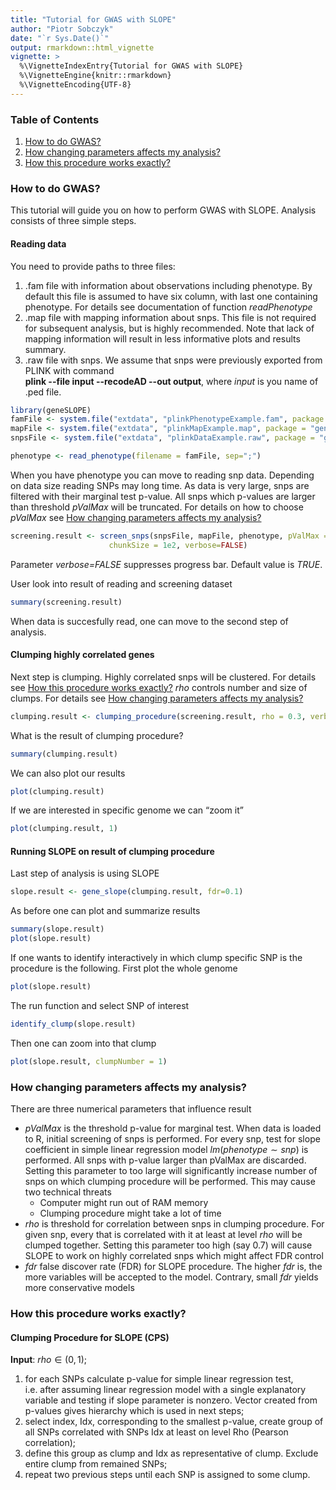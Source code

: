```yaml
---
title: "Tutorial for GWAS with SLOPE"
author: "Piotr Sobczyk"
date: "`r Sys.Date()`"
output: rmarkdown::html_vignette
vignette: >
  %\VignetteIndexEntry{Tutorial for GWAS with SLOPE}
  %\VignetteEngine{knitr::rmarkdown}
  %\VignetteEncoding{UTF-8}
---
```


### Table of Contents

1. [How to do GWAS?](#how-to-do-GWAS)
2. [How changing parameters affects my analysis?](#how-changing-parameters-affects-my-analysis)
3. [How this procedure works exactly?](#how-this-procedure-works-exactly)

### How to do GWAS?

This tutorial will guide you on how to perform GWAS with SLOPE.
Analysis consists of three simple steps.

#### Reading data 

You need to provide paths to three files:

1. .fam file with information about observations including phenotype. 
By default this file is assumed to have six column, with last one containing phenotype.
For details see documentation of function *readPhenotype*
2. .map file with mapping information about snps. 
This file is not required for subsequent analysis, but is highly recommended. 
Note that lack of mapping information will result in less informative plots and results
summary.
3. .raw file with snps. 
We assume that snps were previously exported from PLINK with command <br/> 
**plink -\-file input -\-recodeAD -\-out output**, where *input* is you 
name of .ped file. 

```r
library(geneSLOPE)
famFile <- system.file("extdata", "plinkPhenotypeExample.fam", package = "geneSLOPE")
mapFile <- system.file("extdata", "plinkMapExample.map", package = "geneSLOPE")
snpsFile <- system.file("extdata", "plinkDataExample.raw", package = "geneSLOPE")
```

```r
phenotype <- read_phenotype(filename = famFile, sep=";")
```

When you have phenotype you can move to reading snp data. 
Depending on data size reading SNPs may long time.
As data is very large, snps are filtered with their marginal test p-value.
All snps which p-values are larger than threshold $pValMax$ will be truncated.
For details on how to choose $pValMax$ see [How changing parameters affects my analysis?](#how-changing-parameters-affects-my-analysis)

```r
screening.result <- screen_snps(snpsFile, mapFile, phenotype, pValMax = 0.05, 
                      chunkSize = 1e2, verbose=FALSE)
```

Parameter *verbose=FALSE* suppresses progress bar. Default value is *TRUE*.

User look into result of reading and screening dataset

```r
summary(screening.result)
```

When data is succesfully read, one can move to the second step of analysis.

#### Clumping highly correlated genes

Next step is clumping. Highly correlated snps will be clustered. For details
see [How this procedure works exactly?](#how-this-procedure-works-exactly) 
$rho$ controls number and size of clumps. For details see [How changing parameters affects my analysis?](#how-changing-parameters-affects-my-analysis)

```r
clumping.result <- clumping_procedure(screening.result, rho = 0.3, verbose = FALSE)
```

What is the result of clumping procedure?

```r
summary(clumping.result)
```

We can also plot our results

```r
plot(clumping.result)
```

If we are interested in specific genome we can "zoom it"

```r
plot(clumping.result, 1)
```

#### Running SLOPE on result of clumping procedure

Last step of analysis is using SLOPE

```r
slope.result <- gene_slope(clumping.result, fdr=0.1)
```

As before one can plot and summarize results

```r
summary(slope.result)
plot(slope.result)
```

If one wants to identify interactively in which clump specific SNP is
the procedure is the following. First plot the whole genome

```r
plot(slope.result)
```

The run function \emph{identify_clump} and select SNP of interest

```r
identify_clump(slope.result)
```

Then one can zoom into that clump

```r
plot(slope.result, clumpNumber = 1)
```

### How changing parameters affects my analysis?

There are three numerical parameters that influence result

* $pValMax$ is the threshold p-value for marginal test. When data is loaded to R,
initial screening of snps is performed. For every snp, test for slope coefficient in simple linear regression model $lm(phenotype \sim snp)$ is performed. All snps with p-value larger than pValMax are discarded. Setting this parameter to too large will significantly increase number of snps on which clumping procedure will be performed. This may cause two technical threats
    * Computer might run out of RAM memory
    * Clumping procedure might take a lot of time
* $rho$ is threshold for correlation between snps in clumping procedure. For given snp, every that is correlated with it at least at level $rho$ will be clumped together. Setting this parameter too high (say 0.7) will cause SLOPE to work on highly correlated snps which might affect FDR control
* $fdr$ false discover rate (FDR) for SLOPE procedure. The higher $fdr$ is, the more variables will be accepted to the model. Contrary, small $fdr$ yields more conservative models

### How this procedure works exactly?

#### Clumping Procedure for SLOPE (CPS)

**Input**: $rho \in (0, 1)$;

1. for each SNPs calculate p-value for simple linear regression test, i.e. after assuming linear regression model with a single explanatory variable and testing if slope parameter is nonzero. Vector created from p-values gives hierarchy which is used in next steps;
2. select index, Idx, corresponding to the smallest p-value, create group of all SNPs correlated with
SNPs Idx at least on level Rho (Pearson correlation);
3. define this group as clump and Idx as representative of clump. Exclude entire clump from remained SNPs;
4. repeat two previous steps until each SNP is assigned to some clump.
